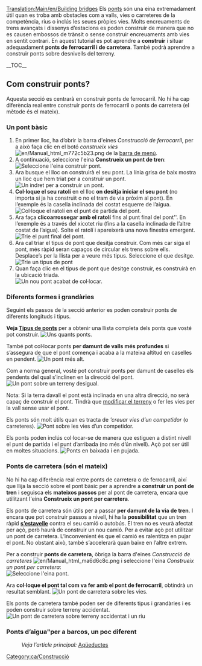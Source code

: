 [[Translation:Main/en/Building bridges]]{{ca/Tutorial}}
Els [[Main/ca/Ponts|ponts]] són una eina extremadament útil quan es troba amb obstacles com a valls, vies o carreteres de la competència, rius o inclús les seues pròpies vies. Molts encreuaments de trens avançats i dissenys d’estacions es poden construir de manera que no es causen embossos de trànsit o sense construir encreuaments amb vies en sentit contrari.
<!-- search engine help -->
En aquest tutorial es pot aprendre a '''construir''' i situar adequadament '''ponts de ferrocarril i de carretera'''. També podrà aprendre a construir ponts sobre desnivells del terreny.

__TOC__

==Com construir ponts?==
Aquesta secció es centrarà en construir ponts de ferrocarril. No hi ha cap diferència real entre construir ponts de ferrocarril o ponts de carretera (el mètode és el mateix).

===Un pont bàsic===
# En primer lloc, ha d’obrir la barra d'eines ''Construcció de ferrocarril'', per a això faça clic en el botó ''construeix vies'' [[File:en/Manual html m772c5b23.png]] de la [[Main/en/Interfície del joc/Ca#La barra de menú|barra de menú]].
# A continuació, seleccione l'eina '''Construeix un pont de tren''':<br/>[[File:ca/BridgeTut1.png|none|frame|Seleccione l'eina construir pont.]]
# Ara busque el lloc on construirà el seu pont. La línia grisa de baix mostra un lloc que hem triat per a construir un pont.<br/>[[File:en/BridgeTut2.png|none|frame|Un indret per a construir un pont.]]
# '''Col·loque el seu ratolí''' en el lloc '''on desitja iniciar el seu pont''' (no importa si ja ha construït o no el tram de via pròxim al pont). En l’exemple és la casella inclinada del costat esquerre de l’aigua.<br/>[[File:en/BridgeTut3.png|none|frame|Col·loque el ratolí en el punt de partida del pont.]]
# Ara faça '''clicoarrossegar amb el ratolí''' fins al punt final del pont''. En l’exemple és a través del xicotet riu (fins a la casella inclinada de l’altre costat de l’aigua). Solte el ratolí i apareixerà una nova finestra emergent.<br/>[[File:en/BridgeTut4.png|none|frame|Trie el punt final del pont.]]
# Ara cal triar el tipus de pont que desitja construir. Com més car siga el pont, més ràpid seran capaços de circular els trens sobre ells. Desplace’s per la llista per a veure més tipus. Seleccione el que desitge.<br/>[[File:ca/BridgeTut5.png|none|frame|Trie un tipus de pont]]
# Quan faça clic en el tipus de pont que desitge construir, es construirà en la ubicació triada.<br/>[[File:en/BridgeTut6.png|none|frame|Un nou pont acabat de col·locar.]]

===Diferents formes i grandàries===
Seguint els passos de la secció anterior es poden construir ponts de diferents longituds i tipus.

'''Veja [[Main/ca/Tipus de ponts|Tipus de ponts]]''' per a obtenir una llista completa dels ponts que vosté pot construir.
[[File:en/BridgeTut7.png|none|frame|Uns quants ponts.]]

També pot col·locar ponts '''per damunt de valls més profundes''' si s’assegura de que el pont comença i acaba a la mateixa altitud en caselles en pendent.
[[File:en/BridgeTut8.png|none|frame|Un pont més alt.]]

Com a norma general, vosté pot construir ponts per damunt de caselles els pendents del qual s’inclinen en la direcció del pont.
[[File:en/BridgeTut11.png|none|frame|Un pont sobre un terreny desigual.]]

Nota: Si la terra davall el pont està inclinada en una altra direcció, no serà capaç de construir el pont. Tindrà que [[Main/ca/Paisatge|modificar el terreny]] o fer les vies per la vall sense usar el pont.

Els ponts són molt útils quan es tracta de '''creuar vies d’un competidor'' (o carreteres).
[[File:en/BridgeTut10.png|none|frame|Pont sobre les vies d’un competidor.]]

Els ponts poden inclús col·locar-se de manera que estiguen a distint nivell el punt de partida i el punt d’arribada (no més d’ún nivell). Açò pot ser útil en moltes situacions.
[[File:en/BridgeTut9.png|none|frame|Ponts en baixada i en pujada.]]

===Ponts de carretera (són el mateix)===
No hi ha cap diferència real entre ponts de carretera o de ferrocarril, així que llija la secció sobre el pont bàsic per a aprendre a '''construir un pont de tren''' i seguisca els '''mateixos passos''' per al pont de carretera, encara que utilitzant l'eina '''Construeix un pont per carretera'''.

Els ponts de carretera són útils per a passar '''per damunt de la via de tren'''. I encara que pot construir passos a nivell, hi ha la '''possibilitat''' que un tren ràpid '''[[Main/en/Trens/Ca#Accidents|s’estavelle]]''' contra el seu camió o autobús. El tren no es veurà afectat per açò, però haurà de construir un nou camió. Per a evitar açò pot utilitzar un pont de carretera. L’inconvenient és que el camió es ralentitza en pujar el pont. No obstant això, també s’accelerarà quan baixe en l’altre extrem.

Per a construir '''ponts de carretera''', òbriga la barra d'eines ''Construcció de carreteres'' [[File:en/Manual html ma6d6c8c.png]] i seleccione l'eina ''Construeix un pont per carretera'':<br/>[[File:ca/BridgeTut14.png|none|frame|Seleccione l'eina pont.]]

Ara '''col·loque el pont tal com va fer amb el pont de ferrocarril''', obtindrà un resultat semblant.
[[File:en/BridgeTut12.png|none|frame|Un pont de carretera sobre les vies.]]

Els ponts de carretera també poden ser de diferents tipus i grandàries i es poden construir sobre terreny accidentat.
[[File:en/BridgeTut13.png|none|frame|Un pont de carretera sobre terreny accidentat i un riu]]

===Ponts d’aigua"per a barcos, un poc diferent===
:''Veja l’article principal:'' [[Main/en/Construir canals/Ca#Aqüeductes|Aqüeductes]]

[[Category:ca/Construcció]]